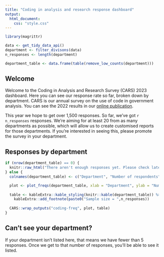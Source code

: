 ```yaml
---
title: "Coding in analysis and research response dashboard"
output: 
  html_document: 
    css: "style.css"
---
```


```r

library(magrittr)

data <- get_tidy_data_api()
department <- filter_divisons(data)
n_responses <- length(department)

department_table <- data.frame(table(remove_low_counts(department)))

```

## Welcome

Welcome to the Coding in Analysis and Research Survey (CARS) 2023 dashboard. Here you can see our response rate so far, broken down by department. CARS is our annual survey on the use of code in government analysis. You can see the 2022 results in our [online publication](https://best-practice-and-impact.github.io/CARS/). 

This year we hope to get over 1,500 responses. So far, we've got `r n_responses` responses. We're aiming for at least 20 from as many departments as possible, which will allow us to create customised reports for those departments. If you're interested in seeing this, please promote the survey in your department.


## Responses by department

```r

if (nrow(department_table) == 0) {
  knitr::raw_html("There aren't enough responses yet. Please check later - this page will update once per hour.")
} else {
  colnames(department_table) <- c("Department", "Number of respondents")

  plot <- plot_freqs(department_table, xlab = "Department", ylab = "Number of respondents", n = n_responses, font_size = 14, height = 400 + 50 * nrow(department_table), width = 800)
  
  table <- kableExtra::kable_styling(knitr::kable(department_table)) %>% 
    kableExtra::add_footnote(paste0("Sample size = ",n_responses)) 
  
  CARS::wrap_outputs("coding-freq", plot, table)
}

```

## Can't see your department?

If your department isn't listed here, that means we have fewer than 5 responses. Once we get to that number of responses, you'll be able to see it listed.